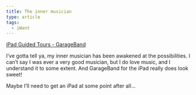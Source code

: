 ```yaml
---
title: The inner musician
type: article
tags:
  - iWant
---
```


[iPad Guided Tours - GarageBand](http://www.apple.com/ipad/guided-tours/#video-garageband)

I’ve gotta tell ya, my inner musician has been awakened at the possibilities. I can’t say I was ever a very good musician, but I do love music, and I understand it to some extent. And GarageBand for the iPad really does look sweet!

Maybe I’ll need to get an iPad at some point after all…
